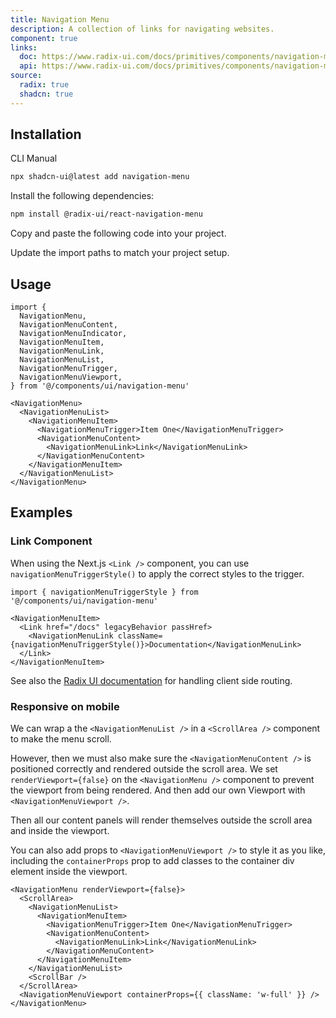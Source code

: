 ```yaml
---
title: Navigation Menu
description: A collection of links for navigating websites.
component: true
links:
  doc: https://www.radix-ui.com/docs/primitives/components/navigation-menu
  api: https://www.radix-ui.com/docs/primitives/components/navigation-menu#api-reference
source:
  radix: true
  shadcn: true
---
```


<ComponentPreview name="navigation-menu-demo" peekCode wide />

## Installation

<Tabs defaultValue="cli">

<TabsList>
  <TabsTrigger value="cli">CLI</TabsTrigger>
  <TabsTrigger value="manual">Manual</TabsTrigger>
</TabsList>
<TabsContent value="cli">

```bash
npx shadcn-ui@latest add navigation-menu
```

</TabsContent>

<TabsContent value="manual">

<Steps>

<Step>Install the following dependencies:</Step>

```bash
npm install @radix-ui/react-navigation-menu
```

<Step>Copy and paste the following code into your project.</Step>

<ComponentSource name="navigation-menu" />

<Step>Update the import paths to match your project setup.</Step>

</Steps>

</TabsContent>

</Tabs>

## Usage

```tsx
import {
  NavigationMenu,
  NavigationMenuContent,
  NavigationMenuIndicator,
  NavigationMenuItem,
  NavigationMenuLink,
  NavigationMenuList,
  NavigationMenuTrigger,
  NavigationMenuViewport,
} from '@/components/ui/navigation-menu'
```

```tsx
<NavigationMenu>
  <NavigationMenuList>
    <NavigationMenuItem>
      <NavigationMenuTrigger>Item One</NavigationMenuTrigger>
      <NavigationMenuContent>
        <NavigationMenuLink>Link</NavigationMenuLink>
      </NavigationMenuContent>
    </NavigationMenuItem>
  </NavigationMenuList>
</NavigationMenu>
```

## Examples

### Link Component

When using the Next.js `<Link />` component, you can use `navigationMenuTriggerStyle()` to apply the correct styles to the trigger.

```tsx
import { navigationMenuTriggerStyle } from '@/components/ui/navigation-menu'
```

```tsx {3-5}
<NavigationMenuItem>
  <Link href="/docs" legacyBehavior passHref>
    <NavigationMenuLink className={navigationMenuTriggerStyle()}>Documentation</NavigationMenuLink>
  </Link>
</NavigationMenuItem>
```

See also the [Radix UI documentation](https://www.radix-ui.com/docs/primitives/components/navigation-menu#with-client-side-routing) for handling client side routing.

### Responsive on mobile

We can wrap a the `<NavigationMenuList />` in a `<ScrollArea />` component to make the menu scroll.

However, then we must also make sure the `<NavigationMenuContent />` is positioned correctly and rendered outside the scroll area.
We set `renderViewport={false}` on the `<NavigationMenu />` component to prevent the viewport from being rendered.
And then add our own Viewport with `<NavigationMenuViewport />`.

Then all our content panels will render themselves outside the scroll area and inside the viewport.

You can also add props to `<NavigationMenuViewport />` to style it as you like, including the `containerProps` prop to add classes to the container div element inside the viewport.

```tsx {1, 2, 11-13}
<NavigationMenu renderViewport={false}>
  <ScrollArea>
    <NavigationMenuList>
      <NavigationMenuItem>
        <NavigationMenuTrigger>Item One</NavigationMenuTrigger>
        <NavigationMenuContent>
          <NavigationMenuLink>Link</NavigationMenuLink>
        </NavigationMenuContent>
      </NavigationMenuItem>
    </NavigationMenuList>
    <ScrollBar />
  </ScrollArea>
  <NavigationMenuViewport containerProps={{ className: 'w-full' }} />
</NavigationMenu>
```

<ComponentPreview name="navigation-menu-responsive" />
